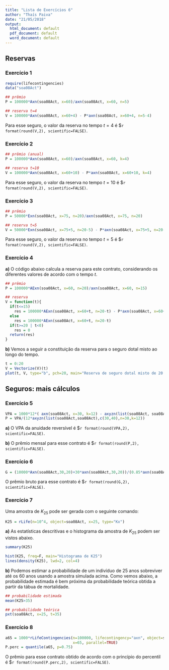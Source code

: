```yaml
---
title: "Lista de Exercícios 6"
author: "Thaís Paiva"
date: "21/05/2018"
output:
  html_document: default
  pdf_document: default
  word_document: default
---
```



## Reservas

### Exercício 1

```r
require(lifecontingencies)
data("soa08Act")
```

```r
## prêmio
P = 100000*Axn(soa08Act, x=60)/axn(soa08Act, x=60, n=5)

## reserva t=4
V = 100000*Axn(soa08Act, x=60+4) - P*axn(soa08Act, x=60+4, n=5-4)
```

Para esse seguro, o valor da reserva no tempo $t=4$ é \$`r format(round(V,2), scientific=FALSE)`.


### Exercício 2

```r
## prêmio (anual)
P = 100000*Axn(soa08Act, x=60)/axn(soa08Act, x=60, k=4)

## reserva t=10
V = 100000*Axn(soa08Act, x=60+10) - P*axn(soa08Act, x=60+10, k=4)
```

Para esse seguro, o valor da reserva no tempo $t=10$ é \$`r format(round(V,2), scientific=FALSE)`.


### Exercício 3

```r
## prêmio
P = 50000*Exn(soa08Act, x=75, n=20)/axn(soa08Act, x=75, n=20)

## reserva t=5
V = 50000*Exn(soa08Act, x=75+5, n=20-5) - P*axn(soa08Act, x=75+5, n=20-5)
```

Para esse seguro, o valor da reserva no tempo $t=5$ é \$`r format(round(V,2), scientific=FALSE)`.


### Exercício 4


**a)** O código abaixo calcula a reserva para este contrato, considerando os diferentes valores de acordo com o tempo $t$.


```r
## prêmio
P = 100000*AExn(soa08Act, x=60, n=20)/axn(soa08Act, x=60, n=15)

## reserva
V = function(t){
  if(t<=15)
    res = 100000*AExn(soa08Act, x=60+t, n=20-t) - P*axn(soa08Act, x=60+t, n=15-t)
  else
    res = 100000*AExn(soa08Act, x=60+t, n=20-t)
  if(t>=20 | t<0)
    res = 0
  return(res)
}
```


**b)** Vemos a seguir a constituição da reserva para o seguro dotal misto ao longo do tempo. 


```r
t = 0:20
V = Vectorize(V)(t)
plot(t, V, type="b", pch=20, main="Reserva de seguro dotal misto de 20 anos")
```

    
## Seguros: mais cálculos


### Exercício 5

```r
VPA = 1000*12*( axn(soa08Act, x=30, k=12) - axyzn(list(soa08Act, soa08Act), x=c(30,40), k=12) )
P = VPA/(12*axyzn(list(soa08Act,soa08Act),c(30,40),n=30,k=12))
```

**a)** O VPA da anuidade reversível é \$`r format(round(VPA,2), scientific=FALSE)`.

**b)** O prêmio mensal para esse contrato é \$`r format(round(P,2), scientific=FALSE)`.


### Exercício 6

```r
G = (10000*Axn(soa08Act,30,20)+30*axn(soa08Act,30,20))/(0.85*axn(soa08Act,30,20))
```

O prêmio bruto para esse contrato é \$`r format(round(G,2), scientific=FALSE)`.


### Exercício 7

Uma amostra de $K_{25}$ pode ser gerada com o seguinte comando:

```r
K25 = rLife(n=10^4, object=soa08Act, x=25, type="Kx")
```

**a)** As estatísticas descritivas e o histograma da amostra de $K_{25}$ podem ser vistos abaixo.

```r
summary(K25)
```

```r
hist(K25, freq=F, main="Histograma de K25")
lines(density(K25), lwd=2, col=4)
```


**b)** Podemos estimar a probabilidade de um indivíduo de 25 anos sobreviver até os 60 anos usando a amostra simulada acima. Como vemos abaixo, a probabilidade estimada é bem próxima da probabilidade teórica obtida a partir da tábua de mortalidade.


```r
## probabilidade estimada
mean(K25>35)

## probabilidade teórica
pxt(soa08Act, x=25, t=35)
```


### Exercício 8

```r
a65 = 1000*rLifeContingencies(n=100000, lifecontingency="axn", object=soa08Act,
                              x=65, parallel=TRUE)
P.perc = quantile(a65, p=0.75)
```

O prêmio para esse contrato obtido de acordo com o princípio do percentil é \$`r format(round(P.perc,2), scientific=FALSE)`.

